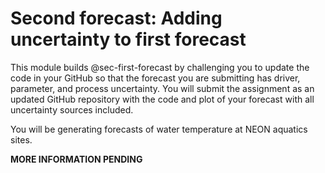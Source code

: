 # Second forecast: Adding uncertainty to first forecast

This module builds @sec-first-forecast by challenging you to update the code in your GitHub so that the forecast you are submitting has driver, parameter, and process uncertainty. You will submit the assignment as an updated GitHub repository with the code and plot of your forecast with all uncertainty sources included.

You will be generating forecasts of water temperature at NEON aquatics sites.

**MORE INFORMATION PENDING**
